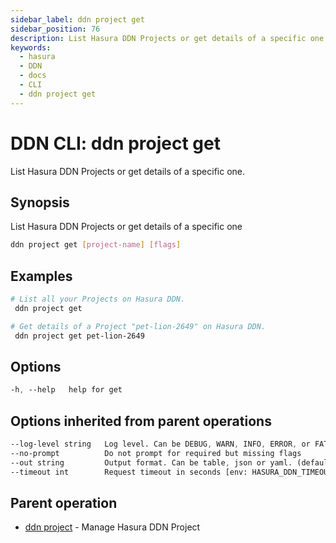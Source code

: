 ```yaml
---
sidebar_label: ddn project get
sidebar_position: 76
description: List Hasura DDN Projects or get details of a specific one using the DDN CLI
keywords:
  - hasura
  - DDN
  - docs
  - CLI
  - ddn project get
---
```


# DDN CLI: ddn project get

List Hasura DDN Projects or get details of a specific one.

## Synopsis

List Hasura DDN Projects or get details of a specific one

```bash
ddn project get [project-name] [flags]
```

## Examples

```bash
# List all your Projects on Hasura DDN.
 ddn project get

# Get details of a Project "pet-lion-2649" on Hasura DDN.
 ddn project get pet-lion-2649
```

## Options

```sass
-h, --help   help for get
```

## Options inherited from parent operations

```sass
--log-level string   Log level. Can be DEBUG, WARN, INFO, ERROR, or FATAL. (default "INFO")
--no-prompt          Do not prompt for required but missing flags
--out string         Output format. Can be table, json or yaml. (default "table")
--timeout int        Request timeout in seconds [env: HASURA_DDN_TIMEOUT] (default 100)
```

## Parent operation

- [ddn project](/reference/cli/commands/ddn_project) - Manage Hasura DDN Project
